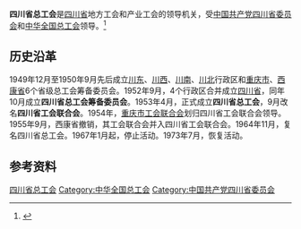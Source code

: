 {{Infobox PRCG
|机构名称 = 四川省总工会
|color    = #014099
|标志1    =
|届数     =
|任期始   = 
|任期终   =
|职位1    = 主席
|人员1    = 
|职位2    = 副主席
|人员2    =
|人数2    = 
|职位3    =
|人员3    =
|组织法规 =
|上级机构 = [[中华全国总工会|中华全国总工会]]
|机构类型 = [[人民团体|人民团体]]
|行政级别 = 正地厅级
|中共上级 = [[中国共产党四川省委员会|中国共产党四川省委员会]]
|中共本级 = 中国共产党四川省总工会党组
|场所1    = 
|地址1    = 
|邮编1    = 
|电话1    =
|时期1    =
|机构1    =
|官网1    = 
}}
'''四川省总工会'''是[[四川省|四川省]]地方工会和产业工会的领导机关，受[[中国共产党四川省委员会|中国共产党四川省委员会]]和[[中华全国总工会|中华全国总工会]]领导。<ref>{{Cite book|title=四川百科全书|author=《四川百科全书》编纂委员会编|publisher=四川辞书出版社|year=1997|isbn=|location=成都|pages=}}</ref>

== 历史沿革 ==
1949年12月至1950年9月先后成立[[川东|川东]]、[[川西|川西]]、[[川南|川南]]、[[川北|川北]]行政区和[[重庆市|重庆市]]、[[西康省|西康省]]6个省级总工会筹备委员会。1952年9月，4个行政区合并成立[[四川省|四川省]]，同年10月成立'''四川省总工会筹备委员会'''。1953年4月，正式成立'''四川省总工会'''，9月改名'''四川省工会联合会'''。1954年，[[重庆市工会联合会|重庆市工会联合会]]划归四川省工会联合会领导。1955年9月，西康省撤销，其工会联合会并入四川省工会联合会。1964年11月，复名四川省总工会。1967年1月起，停止活动。1973年7月，恢复活动。

== 参考资料 ==
{{reflist}}

{{中华人民共和国各省级行政区|总工会}}

[[Category:四川省总工会|]]
[[Category:中华全国总工会|Category:中华全国总工会]]
[[Category:中国共产党四川省委员会|Category:中国共产党四川省委员会]]